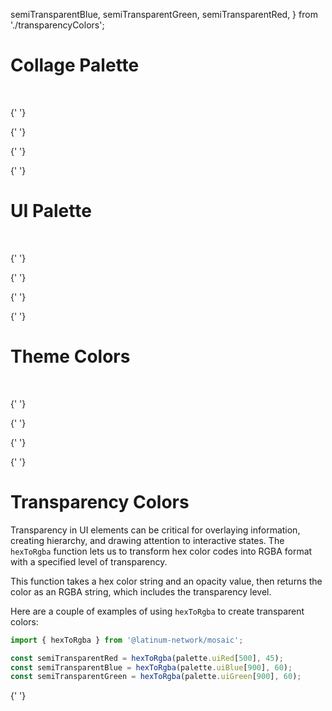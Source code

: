 
  semiTransparentBlue,
  semiTransparentGreen,
  semiTransparentRed,
} from './transparencyColors';

<Meta title="Colors" />

# Collage Palette

<br />

<ColorPalette>
  <ColorItem title="Collage Red" colors={collage.red} />

{' '}
<ColorItem title="Multicultural Yellow" colors={collage.yellow} />

{' '}
<ColorItem title="Generations Orange" colors={collage.orange} />

{' '}
<ColorItem title="LGBTQ+ Purple" colors={collage.purple} />

{' '}
<ColorItem title="Gender Teal" colors={collage.teal} />

  <ColorItem title="Parents & Kids Green" colors={collage.green} />
</ColorPalette>

# UI Palette

<br />

<ColorPalette>
  <ColorItem title="UI Blue" colors={ui.blue} />

{' '}
<ColorItem title="UI Green" colors={ui.green} />

{' '}
<ColorItem title="UI Yellow" colors={ui.yellow} />

{' '}
<ColorItem title="UI Red" colors={ui.red} />

{' '}
<ColorItem title="Gray" colors={ui.gray} />

  <ColorItem title="Cool Gray" colors={ui.coolGray} />
</ColorPalette>

# Theme Colors

<br />

<ColorPalette>
  <ColorItem title="Primary" colors={themeColors.primary} />

{' '}
<ColorItem title="Secondary" colors={themeColors.secondary} />

{' '}
<ColorItem title="Error" colors={themeColors.error} />

{' '}
<ColorItem title="Warning" colors={themeColors.warning} />

{' '}
<ColorItem title="Success" colors={themeColors.success} />

  <ColorItem title="Text" colors={themeColors.text} />
</ColorPalette>

# Transparency Colors

Transparency in UI elements can be critical for overlaying information, creating hierarchy, and drawing attention to interactive states. The `hexToRgba` function lets us to transform hex color codes into RGBA format with a specified level of transparency.

This function takes a hex color string and an opacity value, then returns the color as an RGBA string, which includes the transparency level.

Here are a couple of examples of using `hexToRgba` to create transparent colors:

```jsx
import { hexToRgba } from '@latinum-network/mosaic';

const semiTransparentRed = hexToRgba(palette.uiRed[500], 45);
const semiTransparentBlue = hexToRgba(palette.uiBlue[900], 60);
const semiTransparentGreen = hexToRgba(palette.uiGreen[900], 60);
```

<ColorPalette>
  <ColorItem title="Semi-Transparent Red" subtitle="45% Opacity" colors={[semiTransparentRed]} />

{' '}
<ColorItem
  title="Semi-Transparent Blue"
  subtitle="60% Opacity"
  colors={[semiTransparentBlue]}
/>

  <ColorItem title="Semi-Transparent Green" subtitle="60% Opacity" colors={[semiTransparentGreen]} />
</ColorPalette>
